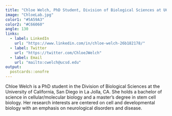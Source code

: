```yaml
---
title: "Chloe Welch, PhD Student, Division of Biological Sciences at UC San Diego"
image: "ChloeLab.jpg"
color1: "#5A59A3"
color2: "#C66060"
angle: 130
links:
  - label: LinkedIn
    url: "https://www.linkedin.com/in/chloe-welch-26b182178/"
  - label: Twitter
    url: "https://twitter.com/ChloeJWelch"
  - label: Email
    url: "mailto:cwelch@ucsd.edu"
output:
  postcards::onofre
---
```

 
Chloe Welch is a PhD student in the Division of Biological Sciences at the University of California, San Diego in La Jolla, CA. She holds a bachelor of science in cellular/molecular biology and a master's degree in stem cell biology. Her research interests are centered on cell and developmental biology with an emphasis on neurological disorders and disease.
